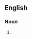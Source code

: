 {{also|Hobson-Jobson}}

==English==

===Noun===
{{en-noun|~}}

# {{alternative case form of|en|Hobson-Jobson}}